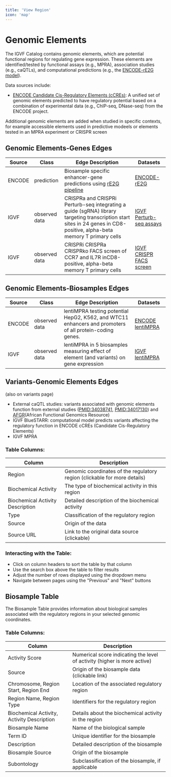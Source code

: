 ```yaml
---
title: 'View Region'
icon: 'map'
---
```


# Genomic Elements
The IGVF Catalog contains genomic elements, which are potential functional regions for regulating gene expression. These elements are identified/tested by functional assays (e.g., MPRA), association studies (e.g., caQTLs), and computational predictions (e.g., the [ENCODE-rE2G model](https://www.biorxiv.org/content/10.1101/2023.11.09.563812v1.full)).

Data sources include:
* [ENCODE Candidate Cis-Regulatory Elements (cCREs)](https://doi.org/10.1038/s41586-020-2493-4): A unified set of genomic elements predicted to have regulatory potential based on a combination of experimental data (e.g., ChIP-seq, DNase-seq) from the ENCODE project.

Additional genomic elements are added when studied in specific contexts, for example accessible elements used in predictive modeels or elements tested in an MPRA experiment or CRISPR screen

## Genomic Elements-Genes Edges
| Source  | Class | Edge Description | Datasets |
|---------|-------|------------------|----------|
| ENCODE  | prediction | Biosample specific enhancer-gene predictions using [rE2G pipeline](https://www.encodeproject.org/pipelines/ENCPL835OUC/)| [ENCODE-rE2G](https://www.encodeproject.org/search/?type=Annotation&status=released&annotation_type=element+gene+regulatory+interaction+predictions&lab.title=Jesse+Engreitz%2C+Stanford)| 
| IGVF    | observed data | CRISPRa and CRISPRi Perturb-seq integrating a guide (sgRNA) library targeting transcription start sites in 24 genes in CD8-positive, alpha-beta memory T primary cells |[IGVF Perturb-seq assays](https://data.igvf.org/search/?type=AnalysisSet&status=released&preferred_assay_titles=Perturb-seq&lab.title=Charles+Gersbach%2C+Duke&collections=IGVF_catalog_v1.0) |
| IGVF    | observed data | CRISPRi CRISPRa CRISPRko FACS screen of CCR7 and IL7R inCD8-positive, alpha-beta memory T primary cells | [IGVF CRISPR FACS screen](https://data.igvf.org/search/?type=AnalysisSet&status=released&preferred_assay_titles=CRISPR+FACS+screen&lab.title=Charles+Gersbach%2C+Duke&collections=IGVF_catalog_v1.0) |


## Genomic Elements-Biosamples Edges
| Source  | Class | Edge Description | Datasets |
|---------|-------|------------------|----------|
| ENCODE  | observed data | lentiMPRA testing potential HepG2, K562, and WTC11 enhancers and promoters of all protein-coding genes. | [ENCODE lentiMPRA](https://www.encodeproject.org/search/?type=FunctionalCharacterizationExperiment&accession=ENCSR405QCT&accession=ENCSR203UFY&accession=ENCSR336MKI)| 
| IGVF    | observed data | lentiMPRA in 5 biosamples measuring effect of element (and variants) on gene expression | [IGVF lentiMPRA](https://data.igvf.org/search/?type=AnalysisSet&status=released&preferred_assay_titles=lentiMPRA&collections=IGVF_catalog_v1.0) |

## Variants-Genomic Elements Edges
(also on variants page)
* External caQTL studies: variants associated with genomic elements function 
from external studies ([PMID:34038741](https://pubmed.ncbi.nlm.nih.gov/34038741/), [PMID:34017130](https://pubmed.ncbi.nlm.nih.gov/34017130/)) and [AFGR](https://github.com/smontgomlab/AFGR?tab=readme-ov-file)(African Functional Genomics Resource)
* IGVF BlueSTARR: computational model predicts variants affecting the regulatory function in ENCODE cCREs (Candidate Cis-Regulatory Elements)
* IGVF MPRA

### Table Columns:

| Column | Description |
|--------|-------------|
| Region | Genomic coordinates of the regulatory region (clickable for more details) |
| Biochemical Activity | The type of biochemical activity in this region |
| Biochemical Activity Description | Detailed description of the biochemical activity |
| Type | Classification of the regulatory region |
| Source | Origin of the data |
| Source URL | Link to the original data source (clickable) |

### Interacting with the Table:
- Click on column headers to sort the table by that column
- Use the search box above the table to filter results
- Adjust the number of rows displayed using the dropdown menu
- Navigate between pages using the "Previous" and "Next" buttons

## Biosample Table

The Biosample Table provides information about biological samples associated with the regulatory regions in your selected genomic coordinates.

### Table Columns:

| Column | Description |
|--------|-------------|
| Activity Score | Numerical score indicating the level of activity (higher is more active) |
| Source | Origin of the biosample data (clickable link) |
| Chromosome, Region Start, Region End | Location of the associated regulatory region |
| Region Name, Region Type | Identifiers for the regulatory region |
| Biochemical Activity, Activity Description | Details about the biochemical activity in the region |
| Biosample Name | Name of the biological sample |
| Term ID | Unique identifier for the biosample |
| Description | Detailed description of the biosample |
| Biosample Source | Origin of the biosample |
| Subontology | Subclassification of the biosample, if applicable |
